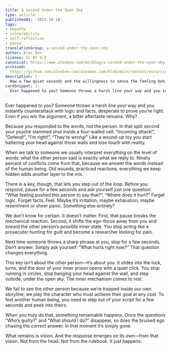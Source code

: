 ```yaml
---
title: A Second Under the Open Sky
type: article
publishedAt: '2025-10-18'
tags:
- empathy
- vulnerability
- self-reflection
- pause
translationGroup: a-second-under-the-open-sky
author: Alex Bon
license: CC BY 4.0
canonical: https://www.alexbon.com/en/blog/a-second-under-the-open-sky
archived: 
  https://github.com/alexbon-com/alexbon.com/blob/main/content/en/articles/a-second-under-the-open-sky.mdx
description: |-
  How a few quiet seconds and the willingness to sense the feeling behind sharp words can shift a conflict from a duel of egos to a place of real contact.
cardSnippet: |-
  Ever happened to you? Someone throws a harsh line your way and you instantly counterattack with logic and facts, desperate to prove you’re right. Even if you win the argument, a bitter aftertaste remains. Why? Because you answered the words, not the person...
---
```


Ever happened to you? Someone throws a harsh line your way and you instantly counterattack with logic and facts, desperate to prove you’re right. Even if you win the argument, a bitter aftertaste remains. Why?

Because you responded to the words, not the person. In that split second your psyche slammed shut inside a four-walled cell: “Incoming attack!”, “Defend!”, “I’m right!”, “They’re wrong!” Like a wound-up toy you start battering your head against those walls and lose touch with reality.

When we talk to someone we usually interpret everything on the level of words: what the other person said is exactly what we reply to. Ninety percent of conflicts come from that, because we answer the words instead of the human being. Old wounds, practiced reactions, everything we keep hidden adds another layer to the mix.

There is a key, though, that lets you step out of the loop. Before you respond, pause for a few seconds and ask yourself just one question: “What feeling pushed this person to say that?”, “Where does it hurt?” Forget logic. Forget facts. Feel. Maybe it’s irritation, maybe exhaustion, maybe resentment or sheer panic. Something else entirely?

We don’t know for certain. It doesn’t matter. First, that pause breaks the mechanical reaction. Second, it shifts the ego-focus away from you and toward the other person’s possible inner state. You stop acting like a prosecutor hunting for guilt and become a researcher looking for pain.

Next time someone throws a sharp phrase at you, stop for a few seconds. Don’t answer. Simply ask yourself: “What hurts right now?” That question changes everything.

This key isn’t about the other person—it’s about you. It slides into the lock, turns, and the door of your inner prison opens with a quiet click. You stop running in circles, stop banging your head against the wall, and step outside, under the open sky. The inner mechanism comes to rest.

We fail to see the other person because we’re trapped inside our own storyline; we play the character who must achieve their goal at any cost. To feel another human being, you need to step out of your script for a few seconds and peek into theirs.

When you truly do that, something remarkable happens. Once the questions “Who’s guilty?” and “What should I do?” disappear, so does the bruised ego chasing the correct answer. In that moment it’s simply gone.

What remains is vision. And the response emerges on its own—from that vision. Not from the head. Not from the rulebook. It just happens.
